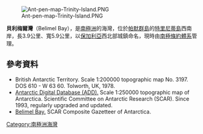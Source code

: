 [[Image:Ant-pen-map-Trinity-Island.PNG|thumb]]

'''貝利梅爾灣'''（Belimel Bay），是[[南極洲|南極洲]]的海灣，位於[[帕默群島|帕默群島]]的[[特里尼蒂島|特里尼蒂島]]西南岸，長3.9公里、寬5.9公里，以[[保加利亞|保加利亞]]西北部城鎮命名，現時由[[南極條約體系|南極條約體系]]管理。

{{coord|63|52|30|S|60|54|50|W|display=title}}

==參考資料==
* British Antarctic Territory.  Scale 1:200000 topographic map No. 3197. DOS 610 - W 63 60.  Tolworth, UK, 1978.
* [http://www.add.scar.org Antarctic Digital Database (ADD).]{{Wayback|url=http://www.add.scar.org/ |date=20170305000653 }} Scale 1:250000 topographic map of Antarctica. Scientific Committee on Antarctic Research (SCAR). Since 1993, regularly upgraded and updated.
* [http://data.aad.gov.au/aadc/gaz/scar/display_name.cfm?gaz_id=136870 Belimel Bay.] SCAR Composite Gazetteer of Antarctica.

{{Antarctica-geo-stub}}
[[Category:南極洲海灣|Category:南極洲海灣]]